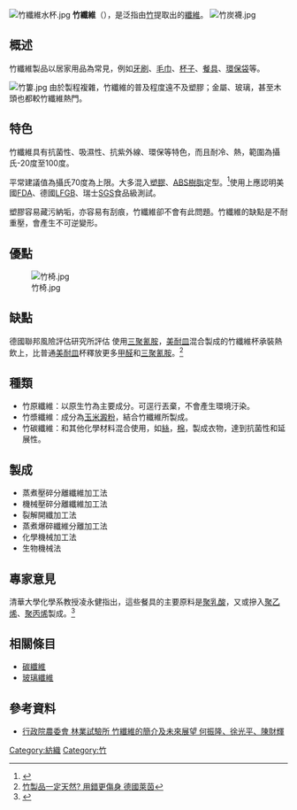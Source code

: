 {{Expand language|1=en|time=2020-12-23T13:33:33+00:00}}
[[File:竹纖維水杯.jpg|thumb]]
'''竹纖維'''（{{lang|en|Bamboo Fibre}}），是泛指由[[竹|竹]]提取出的[[纖維|纖維]]。
[[File:竹炭襪.jpg|thumb]]
==概述==
竹纖維製品以居家用品為常見，例如[[牙刷|牙刷]]、[[毛巾|毛巾]]、[[杯子|杯子]]、[[餐具|餐具]]、[[環保袋|環保袋]]等。

[[File:竹簍.jpg|thumb]]
由於製程複雜，竹纖維的普及程度遠不及塑膠；金屬、玻璃，甚至木頭也都較竹纖維熱門。

==特色==
竹纖維具有抗菌性、吸濕性、抗紫外線、環保等特色，而且耐冷、熱，範圍為攝氏-20度至100度。

平常建議值為攝氏70度為上限。大多混入[[塑膠|塑膠]]、[[ABS樹脂|ABS樹脂]]定型。<ref>{{Cite web |url=https://health.udn.com/health/story/6002/3274089 |title=減塑之餘也要顧健康 使用咖啡隨行杯注意這5點 UDN新聞網 |access-date=2020-12-30 |archive-date=2018-09-30 |archive-url=https://web.archive.org/web/20180930010226/https://health.udn.com/health/story/6002/3274089 |dead-url=no }}</ref>使用上應認明美國[[FDA|FDA]]、德國[[LFGB|LFGB]]、瑞士[[SGS|SGS]]食品級測試。

塑膠容易藏污納垢，亦容易有刮痕，竹纖維卻不會有此問題。竹纖維的缺點是不耐重壓，會產生不可逆變形。

==優點==
[[File:竹椅.jpg|thumb]]
==缺點==
德國聯邦風險評估研究所評估 使用[[三聚氰胺|三聚氰胺]]，[[美耐皿|美耐皿]]混合製成的竹纖維杯承裝熱飲上，比普通[[美耐皿|美耐皿]]杯釋放更多[[甲醛|甲醛]]和[[三聚氰胺|三聚氰胺]]。<ref>[http://www.tuvrblog.com/zh-tw/6120.html {{Wayback|url=http://www.tuvrblog.com/zh-tw/6120.html |date=20210127041546 }} 竹製品一定天然? 用錯更傷身 [[德國萊茵TUV集團|德國萊茵]]]</ref>

==種類==
* 竹原纖維：以原生竹為主要成分。可逕行丟棄，不會產生環境汙染。
* 竹漿纖維：成分為[[玉米澱粉|玉米澱粉]]，結合竹纖維所製成。
* 竹碳纖維：和其他化學材料混合使用，如[[絲|絲]]，[[棉|棉]]，製成衣物，達到抗菌性和延展性。

==製成==
*蒸煮壓碎分離纖維加工法
*機械壓碎分離纖維加工法
*裂解開纖加工法
*蒸煮爆碎纖維分離加工法
*化學機械加工法
*生物機械法

==專家意見==
清華大學化學系教授凌永健指出，這些餐具的主要原料是[[聚乳酸|聚乳酸]]，又或摻入[[聚乙烯|聚乙烯]]、[[聚丙烯|聚丙烯]]製成。<ref>{{Cite web |url=https://www.commonhealth.com.tw/article/article.action?nid=75913 |title=康健雜誌 你一定要知道的減塑陷阱 |access-date=2020-12-30 |archive-date=2020-02-14 |archive-url=https://web.archive.org/web/20200214214401/http://www.commonhealth.com.tw/article/article.action?nid=75913 |dead-url=no }}</ref>

==相關條目==
* [[碳纖維|碳纖維]]
* [[玻璃纖維|玻璃纖維]]

==參考資料==
{{reflist}}
*[https://www.tfri.gov.tw/main/science_in.aspx?siteid=&ver=&usid=&mnuid=5112&modid=2&mode=&noframe=&cid=203&cid2=1153&nid=4488 行政院農委會 林業試驗所 竹纖維的簡介及未來展望 何振隆、徐光平、陳財輝]

[[Category:紡織|Category:紡織]]
[[Category:竹|Category:竹]]